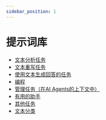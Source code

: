 ```yaml
---
sidebar_position: 1
---
```


# 提示词库

- [文本分析任务](text-analisys)
- [文本重写任务](text-rewriting)
- [使用文本生成回答的任务](qna)
- [编程](dev)
- [管理任务（在AI Agents的上下文中）](agent)
- [有用的助手](assistant)
- [其他任务](other)
- [文本分类](classify)

